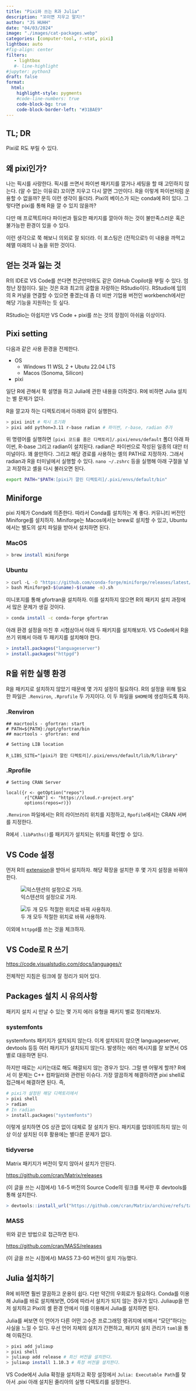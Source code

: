 ```yaml
---
title: "Pixi와 쓰는 R과 Julia" 
description: "꼬이면 지우고 말지!"   
author: "JS HUHH"
date: "04/03/2024"
image: "./images/cat-packages.webp"
categories: [computer-tool, r-stat, pixi]
lightbox: auto
#fig-align: center
filters:
   - lightbox
   #- line-highlight
#jupyter: python3
draft: false
format:
  html:
    highlight-style: pygments
    #code-line-numbers: true
    code-block-bg: true
    code-block-border-left: "#31BAE9"
---
```


## TL; DR

Pixi로 R도 부릴 수 있다.  

## 왜 pixi인가? 

나는 픽시를 사랑한다. 픽시를 쓰면서 파이썬 패키지를 깔거나 세팅을 할 때 고민하지 않는다. (알 수 없는 이유로) 꼬이면 지우고 다시 깔면 그만이다. R을 이렇게 파이썬처럼 운용할 수 없을까? 문득 이런 생각이 들더라. Pixi의 베이스가 되는 conda에 R이 있다. 그렇다면 pixi를 통해 R을 깔 수 있지 않을까? 

:::{ .column-margin }
다만 매 프로젝트마다 파이썬과 필요한 패키지를 깔아야 하는 것이 불만족스러운 혹은 불가능한 환경이 있을 수 있다. 
:::

이런 생각으로 쭉 해보니 의외로 잘 되더라. 이 포스팅은 (전적으로!) 이 내용을 까먹고 헤맬 미래의 나 놈을 위한 것이다.

## 얻는 것과 잃는 것

R의 IDE로 VS Code를 쓴다면 천군만마와도 같은 GitHub Copilot을 부릴 수 있다. 엄청난 장점이다. 잃는 것은 R과 최고의 궁합을 자랑하는 RStudio이다. RStudio에 임의의 R 커널을 연결할 수 있으면 좋겠는데 좀 더 비싼 기업용 버전인 workbench에서만 해당 기능을 지원하는 듯 싶다. 

RStudio는 아쉽지만 VS Code + pixi를 쓰는 것의 장점이 아쉬움 이상이다.  

## Pixi setting 

다음과 같은 사용 환경을 전제한다. 

- OS
  - Windows 11 WSL 2 + Ubutu 22.04 LTS 
  - Macos (Sonoma, Silicon)
- pixi

일단 R에 관해서 쭉 설명을 하고 Julia에 관한 내용을 더하겠다. R에 비하면 Julia 설치는 별 문제가 없다. 

R을 깔고자 하는 디렉토리에서 아래와 같이 실행한다. 

```zsh
> pixi init # 픽시 초기화 
> pixi add python=3.11 r-base radian # 파이썬, r-base, radian 추가 
```

위 명령어를 실행하면 `[pixi 코드를 품은 디렉토리]/.pixi/envs/default` 폴더 아래 파이썬, R-base 그리고 radian이 설치된다. radian은 파이썬으로 작성된 일종의 대안 터미널이다. 꽤 쓸만하다. 그리고 해당 경로를 사용하는 셸의 PATH로 지정하자. 그래서 radian과 R을 터미널에서 실행할 수 있다. `nano ~/.zshrc` 등을 실행해 아래 구절을 넣고 저장하고 셸을 다시 불러오면 된다. 

```zsh 
export PATH="$PATH:[pixi가 깔린 디렉토리]/.pixi/envs/default/bin"
```

## Miniforge 

pixi 자체가 Conda에 의존한다. 따라서 Conda를 설치하는 게 좋다. 커뮤니티 버전인 Miniforge를 설치하자. Miniforge는 Macos에서는 brew로 설치할 수 있고, Ubuntu에서는 별도의 설치 파일을 받아서 설치하면 된다.

::: {.panel-tabset}
### MacOS
```zsh 
> brew install miniforge
```
### Ubuntu
```zsh
> curl -L -O "https://github.com/conda-forge/miniforge/releases/latest/download/Miniforge3-$(uname)-$(uname -m).sh"
> bash Miniforge3-$(uname)-$(uname -m).sh
```
::: 

미니포지를 통해 gfortran을 설치하자. 이를 설치하지 않으면 R의 패키지 설치 과정에서 많은 문제가 생길 것이다. 

```zsh
> conda install -c conda-forge gfortran
```

아래 환경 설정을 마친 후 시험삼아서 아래 두 패키지를 설치해보자. VS Code에서 R을 쓰기 위해서 아래 두 패키지를 설치해야 한다. 

```R
> install.packages("languageserver")
> install.packages("httpgd")
```

## R을 위한 실행 환경 

R을 패키지로 설치하지 않았기 때문에 몇 가지 설정이 필요하다. R의 설정을 위해 필요한 파일은 `.Renviron`, `.Rprofile` 두 가지이다. 이 두 파일을 `$HOME`에 생성하도록 하자. 

::: {.panel-tabset}
### .Renviron
```text
## macrtools - gfortran: start
# PATH=${PATH}:/opt/gfortran/bin
## macrtools - gfortran: end

# Setting LIB location

R_LIBS_SITE="[pixi가 깔린 디렉토리]/.pixi/envs/default/lib/R/library"
```
### .Rprofile
```text
# Setting CRAN Server

local({r <- getOption("repos")
       r["CRAN"] <- "https://cloud.r-project.org"
       options(repos=r)})
```
:::

`.Renviron` 파일에서는 R의 라이브러리 위치를 지정하고, `Rpofile`에서는 CRAN 서버를 지정한다.

R에서 `.libPaths()`를 패키지가 설치되는 위치를 확인할 수 있다.

## VS Code 설정 

먼저 R의 [extension](https://marketplace.visualstudio.com/items?itemName=REditorSupport.r)을 받아서 설치하자. 해당 확장을 설치한 후 몇 가지 설정을 바꿔야 한다. 

:::{ layout="[1,1]" }

![익스텐션의 설정으로 가자.](./images/pixi-r-1-min.png)

![두 개 모두 적절한 위치로 바꿔 사용하자.](./images/pixi-r-2-min.png)

:::

이외에 `httpgd`를 쓰는 것을 체크하자. 

## VS Code로 R 쓰기  

<https://code.visualstudio.com/docs/languages/r>

전체적인 지침은 링크에 잘 정리가 되어 있다. 

## Packages 설치 시 유의사항 

패키지 설치 시 만날 수 있는 몇 가지 에러 유형을 패키지 별로 정리해보자. 

### systemfonts 

systemfonts 패키지가 설치되지 않는다. 이게 설치되지 않으면 languageserver, devtools 등등 여러 패키지가 설치되지 않는다. 발생하는 에러 메시지를 잘 보면서 OS 별로 대응하면 된다. 

하지만 때로는 시키는대로 해도 해결되지 않는 경우가 있다. 그럴 땐 어떻게 할까? R에서 이 문제는 C++ 컴파일러와 관련된 이슈다. 가장 깔끔하게 해결하려면 pixi shell로 접근해서 해결하면 된다. 즉, 

```zsh 
# pixi가 설정된 해당 디렉토리에서 
> pixi shell 
> radian 
# In radian 
> install.packages("systemfonts")
```

이렇게 설치하면 OS 상관 없이 대체로 잘 설치가 된다. 패키지를 업데이트하지 않는 이상 이상 설치된 이후 활용에는 별다른 문제가 없다. 

### tidyverse

Matrix 패키지가 버전이 맞지 않아서 설치가 안된다. 

<https://github.com/cran/Matrix/releases>

(이 글을 쓰는 시점에서) 1.6-5 버전의 Source Code의 링크를 복사한 후 devtools를 통해 설치한다. 

```R
> devtools::install_url("https://github.com/cran/Matrix/archive/refs/tags/1.6-5.zip") 
```

### MASS 

위와 같은 방법으로 접근하면 된다. 

<https://github.com/cran/MASS/releases>

(이 글을 쓰는 시점에서) MASS 7.3-60 버전이 설치 가능했다.  

## Julia 설치하기 

R에 비하면 훨씬 깔끔하고 운용이 쉽다. 다만 약간의 우회로가 필요하다. Conda를 이용해 Julia를 바로 설치해보면, OS에 따라서 설치가 되지 않는 경우가 있다. Juliaup을 먼저 설치하고 Pixi의 셸 환경 안에서 이를 이용해서 Julia를 설치하면 된다. 

:::{.column-margin}
Julia를 써보면 이 언어가 다른 어떤 고수준 프로그래밍 랭귀지에 비해서 "모던"하다는 사실을 느낄 수 있다. 우선 언어 자체의 설치가 간편하고, 패키지 설치 관리가 `toml`을 통해 이뤄진다. 
:::

```zsh
> pixi add juliaup
> pixi shell 
> juliaup add release # 최신 버전을 설치한다. 
> juliaup install 1.10.3 # 특정 버전을 설치한다.
```

VS Code에서 Julia 확정을 설치하고 확장 설정에서 `Julia: Executable Path`를 찾아서 .pixi 아래 설치된 줄리아의 실행 디렉토리를 설정한다. 
